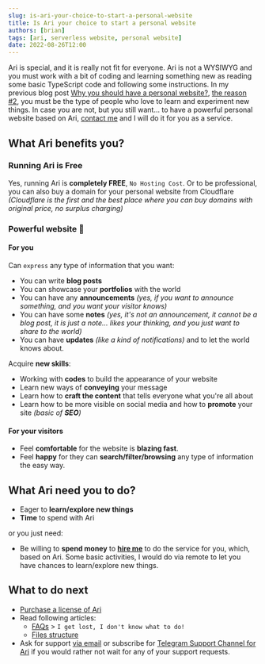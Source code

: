 ```yaml
---
slug: is-ari-your-choice-to-start-a-personal-website
title: Is Ari your choice to start a personal website
authors: [brian]
tags: [ari, serverless website, personal website]
date: 2022-08-26T12:00
---
```


Ari is special, and it is really not fit for everyone. Ari is not a WYSIWYG and you must work with a bit of coding and learning something new as reading some basic TypeScript code and following some instructions. In my previous blog post [Why you should have a personal website?](/blog/why-you-should-have-a-personal-website), [the reason #2](/blog/why-you-should-have-a-personal-website#acquire-new-skills), you must be the type of people who love to learn and experiment new things. In case you are not, but you still want… <!--truncate-->to have a powerful personal website based on Ari, [contact me](../../docs/addons-services) and I will do it for you as a service.

## What Ari benefits you?

### Running Ari is Free

Yes, running Ari is **completely FREE**, `No Hosting Cost`. Or to be professional, you can also buy a domain for your personal website from Cloudflare *(Cloudflare is the first and the best place where you can buy domains with original price, no surplus charging)*

### Powerful website 💪

#### For you

Can `express` any type of information that you want:

  + You can write **blog posts**
  + You can showcase your **portfolios** with the world
  + You can have any **announcements** *(yes, if you want to announce something, and you want your visitor knows)*
  + You can have some **notes** *(yes, it's not an announcement, it cannot be a blog post, it is just a note… likes your thinking, and you just want to share to the world)*
  + You can have **updates** *(like a kind of notifications)* and to let the world knows about.

Acquire **new skills**:

  + Working with **codes** to build the appearance of your website
  + Learn new ways of **conveying** your message
  + Learn how to **craft the content** that tells everyone what you're all about
  + Learn how to be more visible on social media and how to **promote** your site *(basic of **SEO**)*

#### For your visitors

  + Feel **comfortable** for the website is **blazing fast**.
  + Feel **happy** for they can **search/filter/browsing** any type of information the easy way.

## What Ari need you to do?

- Eager to **learn/explore new things**
- **Time** to spend with Ari

or you just need:

- Be willing to **spend money** to **[hire me](../../docs/addons-services#customization)** to do the service for you, which, based on Ari. Some basic activities, I would do via remote to let you have chances to learn/explore new things.

## What to do next

- [Purchase a license of Ari](http://store.chasoft.net/l/ari-elegant-and-powerful-serverless-website)
- Read following articles:
  + [FAQs](../../docs/ari/getting-started/faqs) > `I get lost, I don't know what to do!`
  + [Files structure](../../docs/ari/advanced-guides/files-structure)
- Ask for support [via email](mailto:support@chasoft.net) or subscribe for [Telegram Support Channel for Ari](https://store.chasoft.net/l/telegram-support-channel-for-ari) if you would rather not wait for any of your support requests.